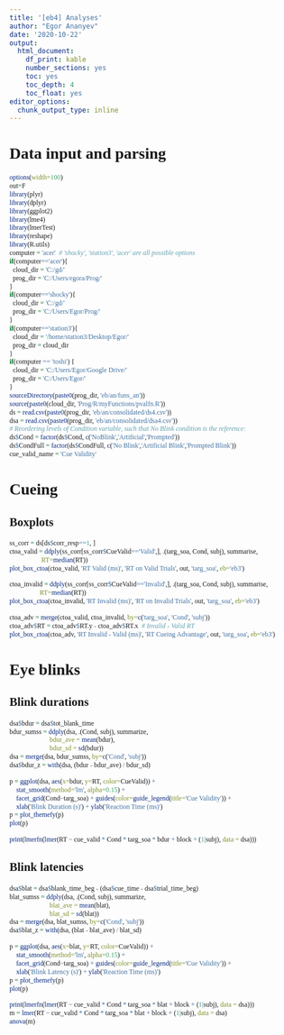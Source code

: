 ```yaml
---
title: '[eb4] Analyses'
author: "Egor Ananyev"
date: '2020-10-22'
output:
  html_document: 
    df_print: kable
    number_sections: yes
    toc: yes
    toc_depth: 4
    toc_float: yes
editor_options:
  chunk_output_type: inline
---
```


<style type="text/css">
body, td{
  font-family: Cambria;
}
code.r{
  font-family: Inconsolata;
}
</style>


# Data input and parsing
```r
options(width=100)
out=F
library(plyr)
library(dplyr)
library(ggplot2)
library(lme4)
library(lmerTest)
library(reshape)
library(R.utils)
computer = 'acer'  # 'shocky', 'station3', 'acer' are all possible options
if(computer=='acer'){
  cloud_dir = 'C:/gd/'
  prog_dir = 'C:/Users/egora/Prog/'
}
if(computer=='shocky'){
  cloud_dir = 'C:/gd/'
  prog_dir = 'C:/Users/Egor/Prog/'
}
if(computer=='station3'){
  cloud_dir = '/home/station3/Desktop/Egor/'
  prog_dir = cloud_dir
}
if(computer == 'toshi') {
  cloud_dir = 'C:/Users/Egor/Google Drive/'
  prog_dir = 'C:/Users/Egor/'
}
sourceDirectory(paste0(prog_dir, 'eb/an/funs_an'))
source(paste0(cloud_dir, 'Prog/R/myFunctions/pvalfn.R'))
ds = read.csv(paste0(prog_dir, 'eb/an/consolidated/ds4.csv'))
dsa = read.csv(paste0(prog_dir, 'eb/an/consolidated/dsa4.csv'))
# Reordering levels of Condition variable, such that No Blink condition is the reference:
ds$Cond = factor(ds$Cond, c('NoBlink','Artificial','Prompted'))
ds$CondFull = factor(ds$CondFull, c('No Blink','Artificial Blink','Prompted Blink'))
cue_valid_name = 'Cue Validity'
```


# Cueing


## Boxplots
```r
ss_corr = ds[ds$corr_resp==1, ]
ctoa_valid = ddply(ss_corr[ss_corr$CueValid=='Valid',], .(targ_soa, Cond, subj), summarise,
                   RT=median(RT))
plot_box_ctoa(ctoa_valid, 'RT Valid (ms)', 'RT on Valid Trials', out, 'targ_soa', eb='eb3')
```

```r
ctoa_invalid = ddply(ss_corr[ss_corr$CueValid=='Invalid',], .(targ_soa, Cond, subj), summarise, 
                  RT=median(RT))
plot_box_ctoa(ctoa_invalid, 'RT Invalid (ms)', 'RT on Invalid Trials', out, 'targ_soa', eb='eb3')
```

```r
ctoa_adv = merge(ctoa_valid, ctoa_invalid, by=c('targ_soa', 'Cond', 'subj'))
ctoa_adv$RT = ctoa_adv$RT.y - ctoa_adv$RT.x  # Invalid - Valid RT
plot_box_ctoa(ctoa_adv, 'RT Invalid - Valid (ms)', 'RT Cueing Advantage', out, 'targ_soa', eb='eb3')
```


# Eye blinks


## Blink durations

```r
dsa$bdur = dsa$tot_blank_time
bdur_sumss = ddply(dsa, .(Cond, subj), summarize, 
                        bdur_ave = mean(bdur),
                        bdur_sd = sd(bdur))
dsa = merge(dsa, bdur_sumss, by=c('Cond', 'subj'))
dsa$bdur_z = with(dsa, (bdur - bdur_ave) / bdur_sd)
```

```r
p = ggplot(dsa, aes(x=bdur, y=RT, color=CueValid)) + 
    stat_smooth(method='lm', alpha=0.15) +
    facet_grid(Cond~targ_soa) + guides(color=guide_legend(title='Cue Validity')) +
    xlab('Blink Duration (s)') + ylab('Reaction Time (ms)')
p = plot_themefy(p)
plot(p)
```

```r
print(lmerfn(lmer(RT ~ cue_valid * Cond * targ_soa * bdur + block + (1|subj), data = dsa)))
```


## Blink latencies

```r
dsa$blat = dsa$blank_time_beg - (dsa$cue_time - dsa$trial_time_beg)
blat_sumss = ddply(dsa, .(Cond, subj), summarize, 
                        blat_ave = mean(blat),
                        blat_sd = sd(blat))
dsa = merge(dsa, blat_sumss, by=c('Cond', 'subj'))
dsa$blat_z = with(dsa, (blat - blat_ave) / blat_sd)
```

```r
p = ggplot(dsa, aes(x=blat, y=RT, color=CueValid)) + 
    stat_smooth(method='lm', alpha=0.15) +
    facet_grid(Cond~targ_soa) + guides(color=guide_legend(title='Cue Validity')) +
    xlab('Blink Latency (s)') + ylab('Reaction Time (ms)')
p = plot_themefy(p)
plot(p)
```

```r
print(lmerfn(lmer(RT ~ cue_valid * Cond * targ_soa * blat + block + (1|subj), data = dsa)))
m = lmer(RT ~ cue_valid * Cond * targ_soa * blat + block + (1|subj), data = dsa)
anova(m)
```
